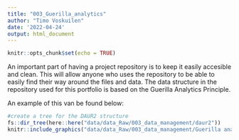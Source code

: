 ```yaml
---
title: "003_Guerilla_analytics"
author: "Timo Voskuilen"
date: '2022-04-24'
output: html_document
---
```


```r
knitr::opts_chunk$set(echo = TRUE)
```

An important part of having a project repository is to keep it easily accesible and clean. This will allow anyone who uses the repository to be able to easily find their way around the files and data. The data structure in the repository used for this portfolio is based on the Guerilla Analytics Principle.


An example of this van be found below:



```r
#create a tree for the DAUR2 structure
fs::dir_tree(here::here("data/data_Raw/003_data_management/daur2"))
knitr::include_graphics("data/data_Raw/003_data_management/Guerilla analytics framework daur2.png")
```



